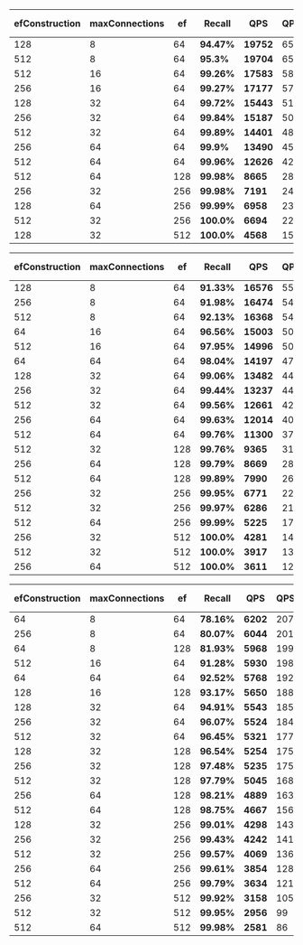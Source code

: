 
<Tabs groupId="limits">
<TabItem value="1" label="Limit 1">

|efConstruction | maxConnections | ef | **Recall** | **QPS** | QPS/vCore | Mean Latency | p99 Latency | Import time |
| ----- | ----- | ----- | ----- | ----- | ----- | ----- | ----- | ----- |
| 128 | 8 | 64 | **94.47%** | **19752** | 658 | 1.48ms | 2.49ms | 178s |
| 512 | 8 | 64 | **95.3%** | **19704** | 657 | 1.48ms | 2.61ms | 272s |
| 512 | 16 | 64 | **99.26%** | **17583** | 586 | 1.65ms | 2.82ms | 308s |
| 256 | 16 | 64 | **99.27%** | **17177** | 573 | 1.7ms | 2.67ms | 232s |
| 128 | 32 | 64 | **99.72%** | **15443** | 515 | 1.9ms | 2.83ms | 184s |
| 256 | 32 | 64 | **99.84%** | **15187** | 506 | 1.93ms | 2.82ms | 261s |
| 512 | 32 | 64 | **99.89%** | **14401** | 480 | 2.04ms | 2.93ms | 354s |
| 256 | 64 | 64 | **99.9%** | **13490** | 450 | 2.17ms | 3.17ms | 276s |
| 512 | 64 | 64 | **99.96%** | **12626** | 421 | 2.32ms | 3.37ms | 388s |
| 512 | 64 | 128 | **99.98%** | **8665** | 289 | 3.38ms | 4.82ms | 388s |
| 256 | 32 | 256 | **99.98%** | **7191** | 240 | 4.07ms | 5.77ms | 261s |
| 128 | 64 | 256 | **99.99%** | **6958** | 232 | 4.18ms | 6.17ms | 195s |
| 512 | 32 | 256 | **100.0%** | **6694** | 223 | 4.39ms | 5.99ms | 354s |
| 128 | 32 | 512 | **100.0%** | **4568** | 152 | 6.4ms | 9.27ms | 184s |

</TabItem>
<TabItem value="10" label="Limit 10">

| efConstruction | maxConnections | ef | **Recall** | **QPS** | QPS/vCore | Mean Latency | p99 Latency | Import time |
| ----- | ----- | ----- | ----- | ----- | ----- | ----- | ----- | ----- |
| 128 | 8 | 64 | **91.33%** | **16576** | 553 | 1.75ms | 2.82ms | 178s |
| 256 | 8 | 64 | **91.98%** | **16474** | 549 | 1.76ms | 2.87ms | 205s |
| 512 | 8 | 64 | **92.13%** | **16368** | 546 | 1.77ms | 2.85ms | 272s |
| 64 | 16 | 64 | **96.56%** | **15003** | 500 | 1.93ms | 2.94ms | 160s |
| 512 | 16 | 64 | **97.95%** | **14996** | 500 | 1.92ms | 2.78ms | 308s |
| 64 | 64 | 64 | **98.04%** | **14197** | 473 | 2.05ms | 3.14ms | 167s |
| 128 | 32 | 64 | **99.06%** | **13482** | 449 | 2.17ms | 3.07ms | 184s |
| 256 | 32 | 64 | **99.44%** | **13237** | 441 | 2.2ms | 3.22ms | 261s |
| 512 | 32 | 64 | **99.56%** | **12661** | 422 | 2.31ms | 3.32ms | 354s |
| 256 | 64 | 64 | **99.63%** | **12014** | 400 | 2.43ms | 3.37ms | 276s |
| 512 | 64 | 64 | **99.76%** | **11300** | 377 | 2.58ms | 3.56ms | 388s |
| 512 | 32 | 128 | **99.76%** | **9365** | 312 | 3.14ms | 4.73ms | 354s |
| 256 | 64 | 128 | **99.79%** | **8669** | 289 | 3.34ms | 4.67ms | 276s |
| 512 | 64 | 128 | **99.89%** | **7990** | 266 | 3.65ms | 5.09ms | 388s |
| 256 | 32 | 256 | **99.95%** | **6771** | 226 | 4.32ms | 5.84ms | 261s |
| 512 | 32 | 256 | **99.97%** | **6286** | 210 | 4.66ms | 6.33ms | 354s |
| 512 | 64 | 256 | **99.99%** | **5225** | 174 | 5.55ms | 8.11ms | 388s |
| 256 | 32 | 512 | **100.0%** | **4281** | 143 | 6.84ms | 9.55ms | 261s |
| 512 | 32 | 512 | **100.0%** | **3917** | 131 | 7.47ms | 10.33ms | 354s |
| 256 | 64 | 512 | **100.0%** | **3611** | 120 | 8.03ms | 12.03ms | 276s |

</TabItem>
<TabItem value="100" label="Limit 100">

| efConstruction | maxConnections | ef | **Recall** | **QPS** | QPS/vCore | Mean Latency | p99 Latency | Import time |
| ----- | ----- | ----- | ----- | ----- | ----- | ----- | ----- | ----- |
| 64 | 8 | 64 | **78.16%** | **6202** | 207 | 4.55ms | 6.21ms | 152s |
| 256 | 8 | 64 | **80.07%** | **6044** | 201 | 4.59ms | 8.59ms | 205s |
| 64 | 8 | 128 | **81.93%** | **5968** | 199 | 4.73ms | 6.98ms | 152s |
| 512 | 16 | 64 | **91.28%** | **5930** | 198 | 4.75ms | 6.86ms | 308s |
| 64 | 64 | 64 | **92.52%** | **5768** | 192 | 4.91ms | 6.38ms | 167s |
| 128 | 16 | 128 | **93.17%** | **5650** | 188 | 5.02ms | 6.47ms | 185s |
| 128 | 32 | 64 | **94.91%** | **5543** | 185 | 5.13ms | 6.81ms | 184s |
| 256 | 32 | 64 | **96.07%** | **5524** | 184 | 5.12ms | 6.71ms | 261s |
| 512 | 32 | 64 | **96.45%** | **5321** | 177 | 5.32ms | 7.51ms | 354s |
| 128 | 32 | 128 | **96.54%** | **5254** | 175 | 5.42ms | 7.01ms | 184s |
| 256 | 32 | 128 | **97.48%** | **5235** | 175 | 5.43ms | 7.34ms | 261s |
| 512 | 32 | 128 | **97.79%** | **5045** | 168 | 5.65ms | 7.15ms | 354s |
| 256 | 64 | 128 | **98.21%** | **4889** | 163 | 5.86ms | 7.75ms | 276s |
| 512 | 64 | 128 | **98.75%** | **4667** | 156 | 6.13ms | 7.85ms | 388s |
| 128 | 32 | 256 | **99.01%** | **4298** | 143 | 6.71ms | 8.76ms | 184s |
| 256 | 32 | 256 | **99.43%** | **4242** | 141 | 6.77ms | 8.74ms | 261s |
| 512 | 32 | 256 | **99.57%** | **4069** | 136 | 7.1ms | 9.01ms | 354s |
| 256 | 64 | 256 | **99.61%** | **3854** | 128 | 7.47ms | 10.13ms | 276s |
| 512 | 64 | 256 | **99.79%** | **3634** | 121 | 7.92ms | 10.88ms | 388s |
| 256 | 32 | 512 | **99.92%** | **3158** | 105 | 9.18ms | 12.12ms | 261s |
| 512 | 32 | 512 | **99.95%** | **2956** | 99 | 9.8ms | 12.86ms | 354s |
| 512 | 64 | 512 | **99.98%** | **2581** | 86 | 11.21ms | 15.68ms | 388s |

</TabItem>
</Tabs>
